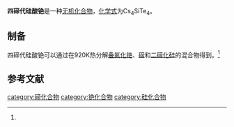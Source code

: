 {{chembox
| ImageFile = 
| ImageSize = 
| IUPACName = cesium tetratellurosilicate
| OtherNames = 碲代原硅酸铯
| Section1 = {{Chembox Identifiers
|   CASNo = 334513-45-0
|   CASNo_Ref = {{cascite|correct|CAS}}
|   PubChem = 
|   SMILES = 
  }}
| Section2 = {{Chembox Properties
|   Formula = Cs<sub>4</sub>SiTe<sub>4</sub>
|   MolarMass = 1070.12
|   Appearance = 红橙色固体<ref name=kri>J. Schlirf and H. J. Deiseroth. [http://www.degruyter.com/view/j/ncrs.2001.216.issue-1-4/ncrs.2001.216.14.25/ncrs.2001.216.14.25.xml?format=INT Crystal structure of cesium ortho-tellurosilicate, Cs<sub>4</sub>SiTe<sub>4</sub>]. Zeitschrift für Kristallographie - New Crystal Structures. Vol 216. 2011. DOI: 10.1524/ncrs.2001.216.14.25</ref>
|   Density = 
|   MeltingPt = 
|   BoilingPt = 
|   Solubility = 
|   SolubleOther = 
  }}
| Section3 = {{Chembox Hazards
|   MainHazards = 
|   FlashPt = 
|   Autoignition = 
  }}
}}

'''四碲代硅酸铯'''是一种[[无机化合物|无机化合物]]，[[化学式|化学式]]为Cs<sub>4</sub>SiTe<sub>4</sub>。

==制备==
四碲代硅酸铯可以通过在920K热分解[[叠氮化铯|叠氮化铯]]、[[碲|碲]]和[[二碲化硅|二碲化硅]]的混合物得到。<ref name=kri />

==参考文献==
{{reflist}}

[[category:碲化合物|category:碲化合物]]
[[category:铯化合物|category:铯化合物]]
[[category:硅化合物|category:硅化合物]]